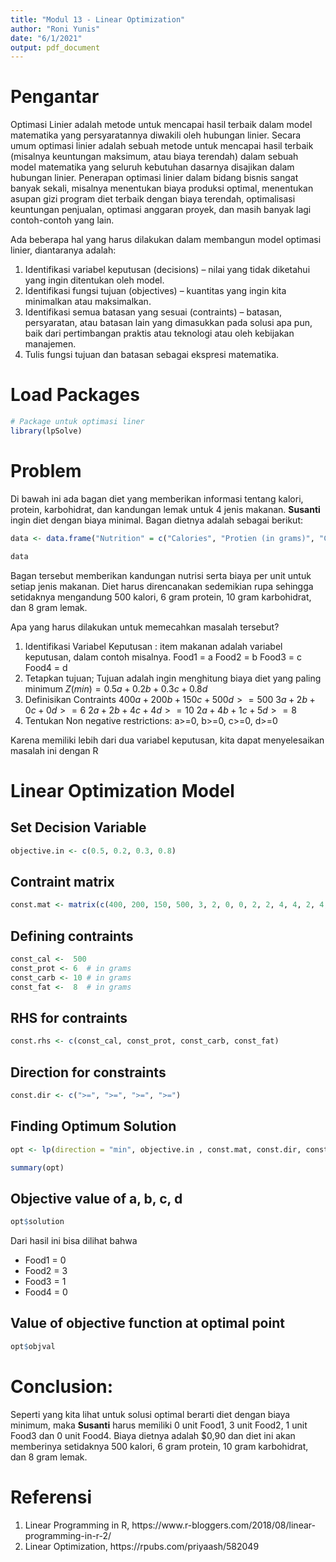---
title: "Modul 13 - Linear Optimization"
author: "Roni Yunis"
date: "6/1/2021"
output: pdf_document
---

# Pengantar
Optimasi Linier adalah metode untuk mencapai hasil terbaik dalam model matematika yang persyaratannya diwakili oleh hubungan linier. Secara umum optimasi linier adalah sebuah metode untuk mencapai hasil terbaik (misalnya keuntungan maksimum, atau biaya terendah) dalam sebuah model matematika yang seluruh kebutuhan dasarnya disajikan dalam hubungan linier. Penerapan optimasi linier dalam bidang bisnis sangat banyak sekali, misalnya menentukan biaya produksi optimal, menentukan asupan gizi program diet terbaik dengan biaya terendah, optimalisasi keuntungan penjualan, optimasi anggaran proyek, dan masih banyak lagi contoh-contoh yang lain.

Ada beberapa hal yang harus dilakukan dalam membangun model optimasi linier, diantaranya adalah:

1.	Identifikasi variabel keputusan (decisions) – nilai yang tidak diketahui yang ingin ditentukan oleh model.
2.	Identifikasi fungsi tujuan (objectives) – kuantitas yang ingin kita minimalkan atau maksimalkan.
3.	Identifikasi semua batasan yang sesuai (contraints) – batasan, persyaratan, atau batasan lain yang dimasukkan pada solusi apa pun, baik dari pertimbangan praktis atau teknologi atau oleh kebijakan manajemen.
4.	Tulis fungsi tujuan dan batasan sebagai ekspresi matematika.


# Load Packages
```{r}
# Package untuk optimasi liner
library(lpSolve)
```


# Problem
Di bawah ini ada bagan diet yang memberikan informasi tentang kalori, protein, karbohidrat, dan kandungan lemak untuk 4 jenis makanan. **Susanti** ingin diet dengan biaya minimal. Bagan dietnya adalah sebagai berikut:

```{r}
data <- data.frame("Nutrition" = c("Calories", "Protien (in grams)", "Carbohydrates ( in grams)", "Fat (in grams)", "Cost(in $)"), "Food1" = c( 400, 3, 2, 2, 0.50), "Food2" = c(200, 2, 2, 4, 0.20), "Food3" = c(150, 0, 4, 1, 0.30), "Food4" = c(500, 0, 4, 5, 0.80))

data
```

Bagan tersebut memberikan kandungan nutrisi serta biaya per unit untuk setiap jenis makanan. Diet harus direncanakan sedemikian rupa sehingga setidaknya mengandung 500 kalori, 6 gram protein, 10 gram karbohidrat, dan 8 gram lemak.

Apa yang harus dilakukan untuk memecahkan masalah tersebut?

1. Identifikasi Variabel Keputusan : item makanan adalah variabel keputusan, dalam contoh misalnya.
   Food1 = a
   Food2 = b
   Food3 = c
   Food4 = d
2. Tetapkan tujuan; Tujuan adalah ingin menghitung biaya diet yang paling minimum
   $Z(min) = 0.5a + 0.2b + 0.3c + 0.8d$
3. Definisikan Contraints
   $400a + 200b + 150c + 500d >= 500$
   $3a + 2b + 0c + 0d >= 6$
   $2a + 2b + 4c + 4d >= 10$
   $2a + 4b + 1c + 5d >= 8$  
4. Tentukan Non negative restrictions: a>=0, b>=0, c>=0, d>=0

Karena memiliki lebih dari dua variabel keputusan, kita dapat menyelesaikan masalah ini dengan R

# Linear Optimization Model
## Set Decision Variable
```{r}
objective.in <- c(0.5, 0.2, 0.3, 0.8)
```


## Contraint matrix
```{r}
const.mat <- matrix(c(400, 200, 150, 500, 3, 2, 0, 0, 2, 2, 4, 4, 2, 4, 1, 5), nrow = 4, byrow = TRUE)

```

## Defining contraints
```{r}
const_cal <-  500 
const_prot <- 6  # in grams
const_carb <- 10 # in grams
const_fat <-  8  # in grams
```

## RHS for contraints
```{r}
const.rhs <- c(const_cal, const_prot, const_carb, const_fat)
```

## Direction for constraints
```{r}
const.dir <- c(">=", ">=", ">=", ">=")
```

## Finding Optimum Solution
```{r}
opt <- lp(direction = "min", objective.in , const.mat, const.dir, const.rhs)

summary(opt)
```
## Objective value of a, b, c, d
```{r}
opt$solution
```

Dari hasil ini bisa dilihat bahwa 

+ Food1 = 0
+ Food2 = 3
+ Food3 = 1
+ Food4 = 0

## Value of objective function at optimal point
```{r}
opt$objval
```

# Conclusion:
Seperti yang kita lihat untuk solusi optimal berarti diet dengan biaya minimum, maka **Susanti** harus memiliki 0 unit Food1, 3 unit Food2, 1 unit Food3 dan 0 unit Food4. Biaya dietnya adalah $0,90 dan diet ini akan memberinya setidaknya 500 kalori, 6 gram protein, 10 gram karbohidrat, dan 8 gram lemak.

# Referensi

1. Linear Programming in R, https://www.r-bloggers.com/2018/08/linear-programming-in-r-2/
2. Linear Optimization, https://rpubs.com/priyaash/582049
